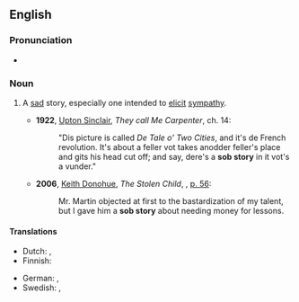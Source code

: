 ==English==

===Pronunciation===
* {{audio|en|En-au-sob story.ogg|Audio (AU)}}

===Noun===
{{en-noun}}

# {{lb|en|idiomatic}} A [[sad]] story, especially one intended to [[elicit]] [[sympathy]].
#* '''1922''', [[w:Upton Sinclair|Upton Sinclair]], ''They call Me Carpenter'', ch. 14:
#*: "Dis picture is called ''De Tale o' Two Cities'', and it's de French revolution. It's about a feller vot takes anodder feller's place and gits his head cut off; and say, dere's a '''sob story''' in it vot's a vunder."
#* '''2006''', [[w:Keith Donohue|Keith Donohue]], ''The Stolen Child'', {{ISBN|9781400096534}}, [http://books.google.ca/books?id=9ApE1F48IVwC&pg=PA56&dq=%22sob+story%22+subject:%22fiction%22&lr=&as_drrb_is=b&as_minm_is=0&as_miny_is=2001&as_maxm_is=0&as_maxy_is=2008&as_brr=3&cd=27#v=onepage&q=%22sob%20story%22%20subject%3A%22fiction%22&f=false p. 56]:
#*: Mr. Martin objected at first to the bastardization of my talent, but I gave him a '''sob story''' about needing money for lessons.

====Translations====
{{trans-top|sad story}}
* Dutch: {{t+|nl|smartlap}}, {{t+|nl|tranentrekker}}
* Finnish: {{t+|fi|nyyhkytarina}}
{{trans-mid}}
* German: {{t+|de|Schnulze|f}}, {{t|de|Schmachtfetzen|m}}
* Swedish: {{t|sv|snyfthistoria}}, {{t|sv|snyftare}}
{{trans-bottom}}